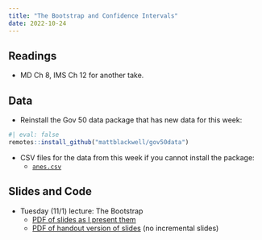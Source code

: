 ```yaml
---
title: "The Bootstrap and Confidence Intervals"
date: 2022-10-24
---
```



## Readings 

- MD Ch 8, IMS Ch 12 for another take. 



## Data

- Reinstall the Gov 50 data package that has new data for this week:
```r
#| eval: false
remotes::install_github("mattblackwell/gov50data")
```

- CSV files for the data from this week if you cannot install the package:
  - [`anes.csv`](/files/data/anes.csv)

## Slides and Code

- Tuesday (11/1) lecture: The Bootstrap
  - [PDF of slides as I present them](/slides/18_bootstrap.pdf)
  - [PDF of handout version of slides](/slides/18_bootstrap_handout.pdf) (no incremental slides)
